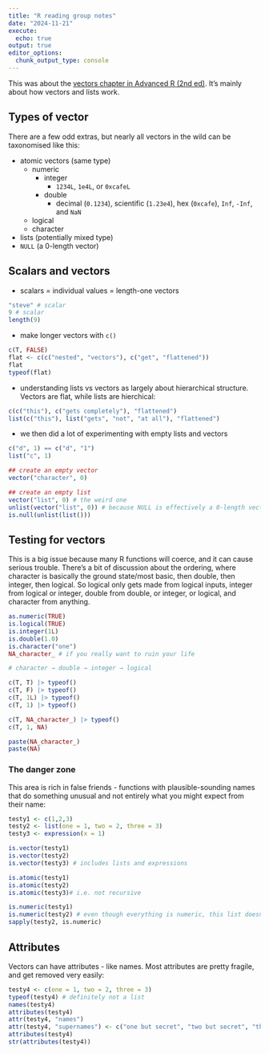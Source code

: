 ```yaml
---
title: "R reading group notes"
date: "2024-11-21"
execute: 
  echo: true
output: true
editor_options: 
  chunk_output_type: console
---
```

  
This was about the [vectors chapter in Advanced R (2nd ed)](https://adv-r.hadley.nz/vectors-chap.html). It's mainly about how vectors and lists work.

## Types of vector

There are a few odd extras, but nearly all vectors in the wild can be taxonomised like this:

* atomic vectors (same type)
  * numeric
    * integer
      * `1234L`, `1e4L`, or `0xcafeL`
    * double
      * decimal (`0.1234`), scientific (`1.23e4`), hex (`0xcafe`), `Inf`, `-Inf`, and `NaN`
  * logical
  * character
* lists (potentially mixed type)
* `NULL` (a 0-length vector)

## Scalars and vectors

* scalars = individual values = length-one vectors

```r
"steve" # scalar
9 # scalar
length(9)

```

* make longer vectors with `c()`

```r
c(T, FALSE)
flat <- c(c("nested", "vectors"), c("get", "flattened"))
flat
typeof(flat)
```

+ understanding lists vs vectors as largely about hierarchical structure. Vectors are flat, while lists are hierchical:

```r
c(c("this"), c("gets completely"), "flattened")
list(c("this"), list("gets", "not", "at all"), "flattened")
```

* we then did a lot of experimenting with empty lists and vectors 
```r
c("d", 1) == c("d", "1")
list("c", 1)

## create an empty vector
vector("character", 0)

## create an empty list
vector("list", 0) # the weird one
unlist(vector("list", 0)) # because NULL is effectively a 0-length vector
is.null(unlist(list()))
```


## Testing for vectors

This is a big issue because many R functions will coerce, and it can cause serious trouble. There's a bit of discussion about the ordering, where character is basically the ground state/most basic, then double, then integer, then logical. So logical only gets made from logical inputs, integer from logical or integer, double from double, or integer, or logical, and character from anything.

```r
as.numeric(TRUE)
is.logical(TRUE)
is.integer(1L)
is.double(1.0)
is.character("one")
NA_character_ # if you really want to ruin your life

# character → double → integer → logical

c(T, T) |> typeof()
c(T, F) |> typeof()
c(T, 1L) |> typeof()
c(T, 1) |> typeof()

c(T, NA_character_) |> typeof()
c(T, 1, NA)

paste(NA_character_)
paste(NA)
```


### The danger zone

This area is rich in false friends - functions with plausible-sounding names that do something unusual and not entirely what you might expect from their name:
  
```r
testy1 <- c(1,2,3)
testy2 <- list(one = 1, two = 2, three = 3)
testy3 <- expression(x = 1)

is.vector(testy1) 
is.vector(testy2) 
is.vector(testy3) # includes lists and expressions

is.atomic(testy1) 
is.atomic(testy2)
is.atomic(testy3)# i.e. not recursive

is.numeric(testy1)
is.numeric(testy2) # even though everything is numeric, this list doesn't count as numeric
sapply(testy2, is.numeric)
```

## Attributes
Vectors can have attributes - like names. Most attributes are pretty fragile, and get removed very easily:

```r
testy4 <- c(one = 1, two = 2, three = 3)
typeof(testy4) # definitely not a list
names(testy4)
attributes(testy4)
attr(testy4, "names")
attr(testy4, "supernames") <- c("one but secret", "two but secret", "three but secret")
attributes(testy4)
str(attributes(testy4))
```


